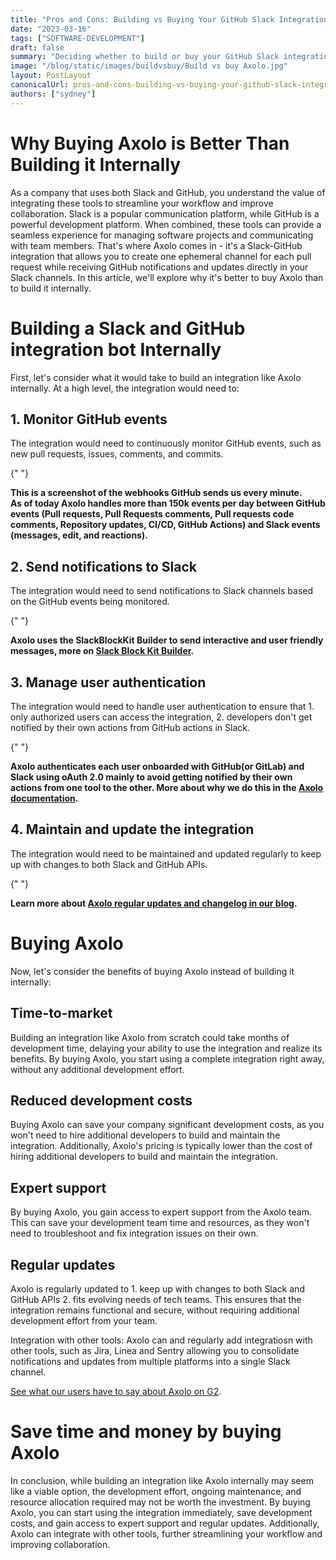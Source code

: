 ```yaml
---
title: "Pros and Cons: Building vs Buying Your GitHub Slack Integration Bot"
date: "2023-03-16"
tags: ["SOFTWARE-DEVELOPMENT"]
draft: false
summary: "Deciding whether to build or buy your GitHub Slack integration bot depends on your needs and resources. Weigh the pros and cons before deciding."
image: "/blog/static/images/buildvsbuy/Build vs buy Axolo.jpg"
layout: PostLayout
canonicalUrl: pros-and-cons-building-vs-buying-your-github-slack-integration-bot
authors: ["sydney"]
---
```


# Why Buying Axolo is Better Than Building it Internally

As a company that uses both Slack and GitHub, you understand the value of integrating these tools to streamline your workflow and improve collaboration. Slack is a popular communication platform, while GitHub is a powerful development platform. When combined, these tools can provide a seamless experience for managing software projects and communicating with team members.
That's where Axolo comes in - it's a Slack-GitHub integration that allows you to create one ephemeral channel for each pull request while receiving GitHub notifications and updates directly in your Slack channels. In this article, we'll explore why it's better to buy Axolo than to build it internally.

# Building a Slack and GitHub integration bot Internally

First, let's consider what it would take to build an integration like Axolo internally. At a high level, the integration would need to:

## 1. Monitor GitHub events

The integration would need to continuously monitor GitHub events, such as new pull requests, issues, comments, and commits.

{" "}

<ImageContainer
  alt="githubevents"
  src="/blog/static/images/buildvsbuy/githubevents.jpg"
  classNameDiv="mx-10 lg:mx-20"
  classNameImage=""
  width={2212}
  height={1990}
/>
**This is a screenshot of the webhooks GitHub sends us every minute. <br /> As of today Axolo handles
more than 150k events per day between GitHub events (Pull requests, Pull Requests comments, Pull requests
code comments, Repository updates, CI/CD, GitHub Actions) and Slack events (messages, edit, and reactions).**

## 2. Send notifications to Slack

The integration would need to send notifications to Slack channels based on the GitHub events being monitored.

{" "}

<ImageContainer
  alt="slackBlockKitBuilder"
  src="/blog/static/images/buildvsbuy/slackBlockKitBuilder.jpg"
  classNameDiv="mx-10 lg:mx-20"
  classNameImage=""
  width={3922}
  height={2128}
/>
**Axolo uses the SlackBlockKit Builder to send interactive and user friendly messages, more on [Slack
Block Kit Builder](https://api.slack.com/tools/block-kit-builder.).**

## 3. Manage user authentication

The integration would need to handle user authentication to ensure that 1. only authorized users can access the integration, 2. developers don't get notified by their own actions from GitHub actions in Slack.

{" "}

<ImageContainer
  alt="Authentication"
  src="/blog/static/images/buildvsbuy/Authentication.jpg"
  classNameDiv="mx-10 lg:mx-20"
  classNameImage=""
  width={3464}
  height={2176}
/>
**Axolo authenticates each user onboarded with GitHub(or GitLab) and Slack using oAuth 2.0 mainly to
avoid getting notified by their own actions from one tool to the other. More about why we do this in
the [Axolo documentation](https://axolo.co/docs/guides/howto#pros-and-cons-of-githubgitlab-and-slack-signin).**

## 4. Maintain and update the integration

The integration would need to be maintained and updated regularly to keep up with changes to both Slack and GitHub APIs.

{" "}

<ImageContainer
  alt="changelog"
  src="/blog/static/images/buildvsbuy/changelog.jpg"
  classNameDiv="mx-10 lg:mx-20"
  classNameImage=""
  width={2816}
  height={2044}
/>
**Learn more about [Axolo regular updates and changelog in our blog](https://axolo.co/blog/tags/changelog).**

# Buying Axolo

Now, let's consider the benefits of buying Axolo instead of building it internally:

## Time-to-market

Building an integration like Axolo from scratch could take months of development time, delaying your ability to use the integration and realize its benefits. By buying Axolo, you start using a complete integration right away, without any additional development effort.

## Reduced development costs

Buying Axolo can save your company significant development costs, as you won't need to hire additional developers to build and maintain the integration. Additionally, Axolo's pricing is typically lower than the cost of hiring additional developers to build and maintain the integration.

## Expert support

By buying Axolo, you gain access to expert support from the Axolo team. This can save your development team time and resources, as they won't need to troubleshoot and fix integration issues on their own.

## Regular updates

Axolo is regularly updated to 1. keep up with changes to both Slack and GitHub APIs 2. fits evolving needs of tech teams. This ensures that the integration remains functional and secure, without requiring additional development effort from your team.

Integration with other tools: Axolo can and regularly add integratiosn with other tools, such as Jira, Linea and Sentry allowing you to consolidate notifications and updates from multiple platforms into a single Slack channel.

[See what our users have to say about Axolo on G2](https://www.g2.com/products/axolo).

# Save time and money by buying Axolo

In conclusion, while building an integration like Axolo internally may seem like a viable option, the development effort, ongoing maintenance, and resource allocation required may not be worth the investment. By buying Axolo, you can start using the integration immediately, save development costs, and gain access to expert support and regular updates. Additionally, Axolo can integrate with other tools, further streamlining your workflow and improving collaboration.
